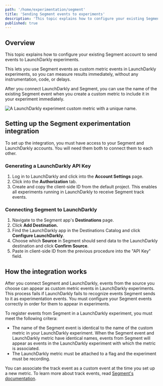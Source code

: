 ```yaml
---
path: '/home/experimentation/segment'
title: 'Sending Segment events to experiments'
description: 'This topic explains how to configure your existing Segment account to send events to LaunchDarkly experiments so you can measure results immediately.'
published: true
---
```


## Overview

This topic explains how to configure your existing Segment account to send events to LaunchDarkly experiments.

This lets you use Segment events as custom metric events in LaunchDarkly experiments, so you can measure results immediately, without any instrumentation, code, or delays. 

After you connect LaunchDarkly and Segment, you can use the name of the existing Segment event when you create a custom metric to include it in your experiment immediately.

![A LaunchDarkly experiment custom metric with a unique name.](../../images/experiment-segment-event.png)

## Setting up the Segment experimentation integration

To set up the integration, you must have access to your Segment and LaunchDarkly accounts. You will need them both to connect them to each other.

### Generating a LaunchDarkly API Key

1. Log in to LaunchDarkly and click into the **Account Settings** page.
2. Click into the **Authorization** tab.
3. Create and copy the client-side ID from the default project. This enables all experiments running in LaunchDarkly to receive Segment track events.

### Connecting Segment to LaunchDarkly

1. Navigate to the Segment app's **Destinations** page.
2. Click **Add Destination.**
3. Find the LaunchDarkly app in the Destinations Catalog and click **Configure LaunchDarkly**.
4. Choose which **Source** in Segment should send data to the LaunchDarkly destination and click **Confirm Source**.
5. Paste in client-side ID from the previous procedure into the "API Key" field.

## How the integration works

After you connect Segment and LaunchDarkly, events from the source you choose can appear as custom metric events in LaunchDarkly experiments. This process fails if LaunchDarkly fails to recognize events Segment sends to it as experimentation events. You must configure your Segment events correctly in order for them to appear in experiments.

To register events from Segment in a LaunchDarkly experiment, you must meet the following critera:

* The name of the Segment event is identical to the name of the custom metric in your LaunchDarkly experiment. When the Segment event and LaunchDarkly metric have identical names, events from Segment will appear as events in the LaunchDarkly experiment with which the metric is associated.
* The LaunchDarkly metric must be attached to a flag and the experiment must be recording.

You can associate the track event as a custom event at the time you set up a new metric. To learn more about track events, read [Segment's documentation](https://segment.com/academy/collecting-data/the-anatomy-of-a-track-call/).